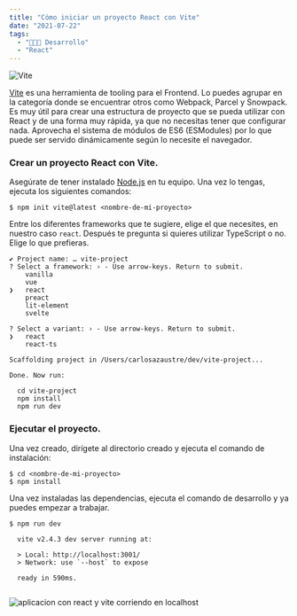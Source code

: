 ```yaml
---
title: "Cómo iniciar un proyecto React con Vite"
date: "2021-07-22"
tags: 
  - "🧑🏻‍💻 Desarrollo"
  - "React"
---
```


![Vite](/images/react-vite/logo-vite.png)

[Vite](https://vitejs.dev/) es una herramienta de tooling para el Frontend. Lo puedes agrupar
en la categoría donde se encuentrar otros como Webpack, Parcel y Snowpack.
Es muy útil para crear una estructura de proyecto que se pueda utilizar con React y de
una forma muy rápida, ya que no necesitas tener que configurar nada. Aprovecha el
sistema de módulos de ES6 (ESModules) por lo que puede ser servido dinámicamente según
lo necesite el navegador.


### Crear un proyecto React con Vite.

<YouTube videoId="GQqT_qvW0Q4" />

Asegúrate de tener instalado [Node.js](https://nodejs.org) en tu equipo. Una vez
lo tengas, ejecuta los siguientes comandos:

```shell
$ npm init vite@latest <nombre-de-mi-proyecto>
```

Entre los diferentes frameworks que te sugiere, elige el que necesites, en nuestro caso `react`.
Después te pregunta si quieres utilizar TypeScript o no. Elige lo que prefieras.

```shell
✔ Project name: … vite-project
? Select a framework: › - Use arrow-keys. Return to submit.
    vanilla
    vue
❯   react
    preact
    lit-element
    svelte

```

```shell
? Select a variant: › - Use arrow-keys. Return to submit.
❯   react
    react-ts
```

```shell 
Scaffolding project in /Users/carlosazaustre/dev/vite-project...

Done. Now run:

  cd vite-project
  npm install
  npm run dev
```

### Ejecutar el proyecto.
Una vez creado, dirígete al directorio creado y ejecuta el comando de instalación:

```shell
$ cd <nombre-de-mi-proyecto>
$ npm install
```

Una vez instaladas las dependencias, ejecuta el comando de desarrollo y ya puedes
empezar a trabajar.

```shell
$ npm run dev

  vite v2.4.3 dev server running at:

  > Local: http://localhost:3001/
  > Network: use `--host` to expose

  ready in 590ms.


```

![aplicacion con react y vite corriendo en localhost](/images/react-vite/vite-react-app.png)
